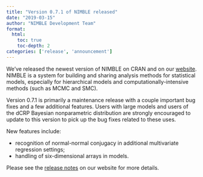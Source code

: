 ```yaml
---
title: "Version 0.7.1 of NIMBLE released"
date: "2019-03-15"
author: "NIMBLE Development Team"
format:
  html:
    toc: true
    toc-depth: 2
categories: ['release', 'announcement']
---
```


We’ve released the newest version of NIMBLE on CRAN and on our [website](https://r-nimble.org/). NIMBLE is a system for building and sharing analysis methods for statistical models, especially for hierarchical models and computationally-intensive methods (such as MCMC and SMC).

Version 0.7.1 is primarily a maintenance release with a couple important bug fixes and a few additional features. Users with large models and users of the dCRP Bayesian nonparametric distribution are strongly encouraged to update to this version to pick up the bug fixes related to these uses.

New features include:

  * recognition of normal-normal conjugacy in additional multivariate regression settings;
  * handling of six-dimensional arrays in models.

Please see the [release notes](https://r-nimble.org/more/news) on our website for more details.